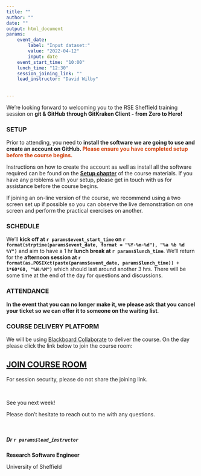 ```yaml
---
title: ""
author: ""
date: ""
output: html_document
params:
    event_date: 
        label: "Input dataset:"
        value: "2022-04-12"
        input: date
    event_start_time: "10:00"
    lunch_time: "12:30"
    session_joining_link: ""
    lead_instructor: "David Wilby"
     
    
---
```



<!--- Send this email around 1 week prior to event --->

We're looking forward to welcoming you to the RSE Sheffield training session on **git & GitHub through GitKraken Client - from Zero to Hero!**


### SETUP
 
Prior to attending, you need to **install the software we are going to use and create an account on GitHub. <span style="color: #d1410c;">Please ensure you have completed setup before the course begins.</span>**
 
Instructions on how to create the account as well as install all the software required can be found on the [**Setup chapter**](https://srse-git-github-zero2hero.netlify.app/setup/) of the course materials.
If you have any problems with your setup, please get in touch with us for assistance before the course begins.

If joining an on-line version of the course, we recommend using a two screen set up if possible so you can observe the live demonstration on one screen and perform the practical exercises on another.
 
### SCHEDULE
 
We’ll **kick off at `r params$event_start_time` on `r format(strptime(params$event_date, format = "%Y-%m-%d"), "%a %b %d %Y")`** and aim to have a 1 hr **lunch break at `r params$lunch_time`**. We'll return for the **afternoon session at `r format(as.POSIXct(paste(params$event_date, params$lunch_time)) + 1*60*60, "%H:%M")`**  which should last around another 3 hrs. 
There will be some time at the end of the day for questions and discussions.

### ATTENDANCE

**In the event that you can no longer make it, we please ask that you cancel your ticket so we can offer it to someone on the waiting list**.
 
### COURSE DELIVERY PLATFORM
 
We will be using [Blackboard Collaborate](https://www.sheffield.ac.uk/apse/digital/collaborate/students) to deliver the course. On the day please click the link below to join the course room:
 

## [**JOIN COURSE ROOM**](`r params$session_joining_link`)

For session security, please do not share the joining link.

<br>

See you next week! 
 
Please don’t hesitate to reach out to me with any questions.

<br> 

##### Dr `r params$lead_instructor`

**Research Software Engineer**

University of Sheffield
 
